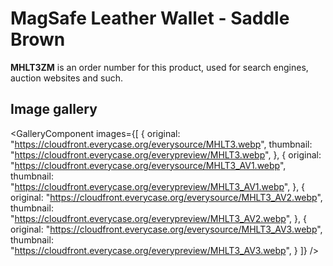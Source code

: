 
# MagSafe Leather Wallet - Saddle Brown

<Callout type='info' emoji='👉🏻'>**MHLT3ZM** is an order number for this product, used for search engines, auction websites and such.</Callout>

## Image gallery

<GalleryComponent
    images={[
      {
        original: "https://cloudfront.everycase.org/everysource/MHLT3.webp",
        thumbnail: "https://cloudfront.everycase.org/everypreview/MHLT3.webp",
      },
      {
        original: "https://cloudfront.everycase.org/everysource/MHLT3_AV1.webp",
        thumbnail: "https://cloudfront.everycase.org/everypreview/MHLT3_AV1.webp",
      },
      {
        original: "https://cloudfront.everycase.org/everysource/MHLT3_AV2.webp",
        thumbnail: "https://cloudfront.everycase.org/everypreview/MHLT3_AV2.webp",
      },
      {
        original: "https://cloudfront.everycase.org/everysource/MHLT3_AV3.webp",
        thumbnail: "https://cloudfront.everycase.org/everypreview/MHLT3_AV3.webp",
      }
    ]}
  />
